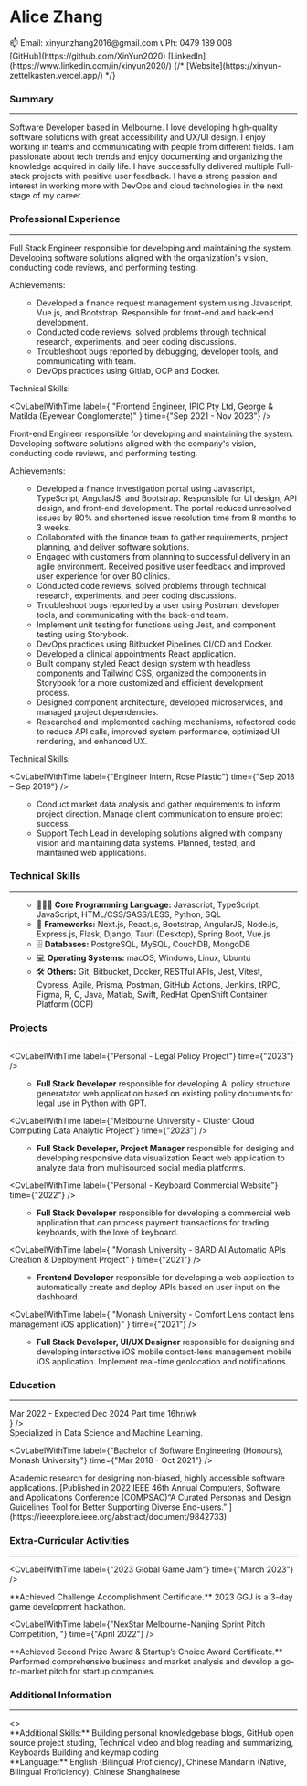 
<SignInWrapper>

<div className='font-sans not-italic'>

<div className="flex flex-col md:flex-row gap-4 justify-between">
<h1 className="text-center text-3xl font-plex italic font-semibold">
  Alice Zhang
</h1>

<div className="flex flex-col justify-evenly ">
  <span>📫 Email: xinyunzhang2016@gmail.com</span>
  <span>📞 Ph: 0479 189 008</span>
</div>
<div className="flex flex-row md:flex-col justify-evenly">
  <span>[GitHub](https://github.com/XinYun2020)</span>
  <span>[LinkedIn](https://www.linkedin.com/in/xinyun2020/)</span>
  {/* <span>[Website](https://xinyun-zettelkasten.vercel.app/)</span> */}
</div>

</div>

### Summary

<hr />
<div className="text-justify">
  Software Developer based in Melbourne. I love developing high-quality software
  solutions with great accessibility and UX/UI design. I enjoy working in teams
  and communicating with people from different fields. I am passionate about
  tech trends and enjoy documenting and organizing the knowledge acquired in
  daily life. I have successfully delivered multiple Full-stack projects with positive user feedback. I have a strong
  passion and interest in working more with DevOps and cloud technologies in the
  next stage of my career.
</div>

### Professional Experience

<hr />
<CvLabelWithTime
  label={
    "Full Stack Developer, Wise Employment"
  }
  time={"Nov 2023 - Current"}
/>

<div>
Full Stack Engineer responsible for developing and maintaining the system. Developing software solutions aligned with the organization's vision, conducting code reviews, and performing testing.

</div>

<label className="block font-bold pt-2">Achievements:</label>
<ul>

- Developed a finance request management system using Javascript, Vue.js, and Bootstrap. Responsible for front-end and back-end development. 
- Conducted code reviews, solved problems through technical research, experiments, and peer coding discussions.
- Troubleshoot bugs reported by debugging, developer tools, and communicating with team.
- DevOps practices using Gitlab, OCP and Docker.

</ul>

<label className="block font-bold">Technical Skills:</label>
<ul>

<CvStringToBadges items="Javascript, Vue.js, Java, HTML/CSS/SASS/TailwindCSS, Bootstrap, Jest, Docker, Microservice, GitLab, OCP, Postman, Figma, Agile Scrum, Design System, Design Patterns, Component Architecture, Custom Hooks, UI/UX Design" />

</ul>


<CvLabelWithTime
  label={
    "Frontend Engineer, IPIC Pty Ltd, George & Matilda (Eyewear Conglomerate)"
  }
  time={"Sep 2021 - Nov 2023"}
/>

<div>
Front-end Engineer responsible for developing and maintaining the system. Developing software solutions aligned with the company's vision, conducting code reviews, and performing testing.

</div>

<label className="block font-bold pt-2">Achievements:</label>
<ul>

- Developed a finance investigation portal using Javascript, TypeScript, AngularJS, and Bootstrap. Responsible for UI design, API design, and front-end development. The portal reduced unresolved issues by 80% and shortened issue resolution time from 8 months to 3 weeks.
- Collaborated with the finance team to gather requirements, project planning, and deliver software solutions.
- Engaged with customers from planning to successful delivery in an agile environment. Received positive user feedback and improved user experience for over 80 clinics.
- Conducted code reviews, solved problems through technical research, experiments, and peer coding discussions.
- Troubleshoot bugs reported by a user using Postman, developer tools, and communicating with the back-end team.
- Implement unit testing for functions using Jest, and component testing using Storybook.
- DevOps practices using Bitbucket Pipelines CI/CD and Docker.
- Developed a clinical appointments React application.
- Built company styled React design system with headless components and Tailwind CSS, organized the components in Storybook for a more customized and efficient development process.
- Designed component architecture, developed microservices, and managed project dependencies.
- Researched and implemented caching mechanisms, refactored code to reduce API calls, improved system performance, optimized UI rendering, and enhanced UX.

</ul>

<label className="block font-bold">Technical Skills:</label>
<ul>

<CvStringToBadges items="Javascript, TypeScript, React.js, Next.js, AngularJS, HTML/CSS/SASS/TailwindCSS, Bootstrap, Prisma, tRPC, Vitest, Jest, Storybook, Webpack, Docker, Monorepo, Bitbucket, Postman, Figma, Agile Scrum, Design System, Design Patterns, Component Architecture, Custom Hooks, API Design, UI/UX Design" />

</ul>

<CvLabelWithTime
  label={"Engineer Intern, Rose Plastic"}
  time={"Sep 2018 – Sep 2019"}
/>
<ul>

- Conduct market data analysis and gather requirements to inform project direction. Manage client communication to ensure project success.
- Support Tech Lead in developing solutions aligned with company vision and maintaining data systems. Planned, tested, and maintained web applications.

</ul>

### Technical Skills

<hr />
<ul>

- 👩🏻‍💻 **Core Programming Language:** Javascript, TypeScript, JavaScript, HTML/CSS/SASS/LESS, Python, SQL
- 🧰 **Frameworks:** Next.js, React.js, Bootstrap, AngularJS, Node.js, Express.js, Flask, Django, Tauri (Desktop), Spring Boot, Vue.js
- 🗄️ **Databases:** PostgreSQL, MySQL, CouchDB, MongoDB
- 💻 **Operating Systems:** macOS, Windows, Linux, Ubuntu
- 🛠️ **Others:** Git, Bitbucket, Docker, RESTful APIs, Jest, Vitest, Cypress, Agile, Prisma, Postman, GitHub Actions, Jenkins, tRPC, Figma, R, C, Java, Matlab, Swift, RedHat OpenShift Container Platform (OCP)

</ul>

### Projects

<hr />

<CvLabelWithTime label={"Personal - Legal Policy Project"} time={"2023"} />

<ul>

- **Full Stack Developer** responsible for developing AI policy structure generatator web application based on existing policy documents for legal use in Python with GPT.

<CvStringToBadges items="Python, NLP, OpenAI, Streamlit, Docker, Render, Git" />

</ul>

<CvLabelWithTime
  label={"Melbourne University - Cluster Cloud Computing Data Analytic Project"}
  time={"2023"}
/>

<ul>

- **Full Stack Developer, Project Manager** responsible for desiging and developing responsive data visualization React web application to analyze data from multisourced social media platforms.

<CvStringToBadges items="Javascript, TypeScript, React.js, Next.js, Flask, Python, Tailwind CSS, GitHub, Ansible, CouchDB, Docker, Natural Language Processing (NLP), MUI, Agile" />

</ul>

<CvLabelWithTime
  label={"Personal - Keyboard Commercial Website"}
  time={"2022"}
/>

<ul>

- **Full Stack Developer** responsible for developing a commercial web application that can process payment transactions for trading keyboards, with the love of keyboard.

<CvStringToBadges items="JavaScript, React.js, Next.js, Tailwind CSS, TanStack Query, Sanity CMS, Stripe, Vercel, GitHub" />

</ul>

<CvLabelWithTime
  label={
    "Monash University - BARD AI Automatic APIs Creation & Deployment Project"
  }
  time={"2021"}
/>

<ul>

- **Frontend Developer** responsible for developing a web application to automatically create and deploy APIs based on user input on the dashboard.

<CvStringToBadges items="Python, Django, Flask, JavaScript, React.js, PostgreSQL, API Design, Project Management, Agile, Git, DevOps, Jenkins, GitHub Actions, JWT authentication" />

</ul>

<CvLabelWithTime
  label={
    "Monash University - Comfort Lens contact lens management iOS application)"
  }
  time={"2021"}
/>

<ul>

- **Full Stack Developer, UI/UX Designer** responsible for designing and developing interactive iOS mobile contact-lens management mobile iOS application. Implement real-time geolocation and notifications.

<CvStringToBadges items="Swift, Firebase, Core Data backend database, Google Place API, Figma, GitHub, Gesture" />

</ul>

### Education

<hr />
<CvLabelWithTime
  label={`Master of Data Science, The University of Melbourne`}
  time={
    <div className="flex flex-col">
      <span>Mar 2022 - Expected Dec 2024</span>
      <span className="me-0 ms-auto text-justify leading-tight text-sm my-auto">
        Part time 16hr/wk
      </span>
    </div>
  }
/>
<div className="text-justify leading-tight">
  Specialized in Data Science and Machine Learning.
</div>

<CvLabelWithTime
  label={"Bachelor of Software Engineering (Honours), Monash University"}
  time={"Mar 2018 - Oct 2021"}
/>

<div className="text-justify leading-tight">
  Academic research for designing non-biased, highly accessible software
  applications. [Published in 2022 IEEE 46th Annual Computers, Software, and
  Applications Conference (COMPSAC)“A Curated Personas and Design Guidelines
  Tool for Better Supporting Diverse End-users.”
  ](https://ieeexplore.ieee.org/abstract/document/9842733)
</div>

### Extra-Curricular Activities

<hr />
<CvLabelWithTime label={"Chinese Association of Professionals and Scholars Australia (CAPS)"} time={"Nov 2022 - Current"} />

<CvLabelWithTime label={"2023 Global Game Jam"} time={"March 2023"} />
<div className="text-justify">
  **Achieved Challenge Accomplishment Certificate.** 2023 GGJ is a 3-day game
  development hackathon.
</div>

<CvLabelWithTime
  label={"NexStar Melbourne-Nanjing Sprint Pitch Competition, "}
  time={"April 2022"}
/>
<div className="text-justify">
  **Achieved Second Prize Award & Startup’s Choice Award Certificate.**
  Performed comprehensive business and market analysis and develop a
  go-to-market pitch for startup companies.
</div>

### Additional Information

<hr />
<>
  <div className="text-md">
    **Additional Skills:** Building personal knowledgebase blogs, GitHub open
    source project studing, Technical video and blog reading and summarizing,
    Keyboards Building and keymap coding
  </div>
  <div className="text-md">
    **Language:** English (Bilingual Proficiency), Chinese Mandarin (Native,
    Bilingual Proficiency), Chinese Shanghainese
  </div>
</>

<CvPDFDownloadButton />

</div>

</SignInWrapper>
